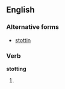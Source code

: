 ==English==

===Alternative forms===
*[[stottin]] {{qualifier|Geordie}}

===Verb===
'''stotting'''

# {{present participle of|[[stot]]}}